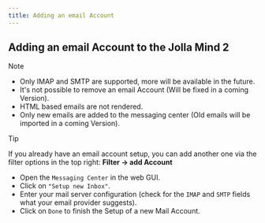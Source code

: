 ```yaml
---
title: Adding an email Account
---
```

## Adding an email Account to the Jolla Mind 2
>[!Note]
>
>- Only IMAP and SMTP are supported, more will be available in the future.
>- It's not possible to remove an email Account (Will be fixed in a coming Version).
>- HTML based emails are not rendered.
>- Only new emails are added to the messaging center (Old emails will be imported in a coming Version).

>[!TIP]
>
>If you already have an email account setup, you can add another one via the filter options in the top right:
>**Filter -> add Account**
- Open the `Messaging Center` in the web GUI.
- Click on `"Setup new Inbox"`.
- Enter your mail server configuration (check for the `IMAP` and `SMTP` fields what your email provider suggests).
- Click on `Done` to finish the Setup of a new Mail Account.
